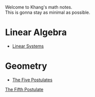 Welcome to Khang's math notes.  
This is gonna stay as minimal as possible.

# Linear Algebra

* [Linear Systems](/la/linear-systems)

# Geometry

* [The Five Postulates](/gm/postulates)

[The Fifth Postulate](/gm/postulates#fifth-postulate)
